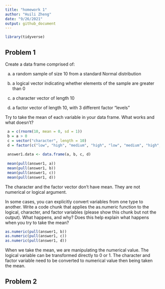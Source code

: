 ```yaml
---
title: "homework 1"
author: "Huili Zheng"
date: "9/26/2021"
output: github_document
---
```




```r
library(tidyverse)
```

## Problem 1

Create a data frame comprised of:

a) a random sample of size 10 from a standard Normal distribution

b) a logical vector indicating whether elements of the sample are greater than 0

c) a character vector of length 10

d) a factor vector of length 10, with 3 different factor “levels”

Try to take the mean of each variable in your data frame. What works and what doesn’t?

```r
 a = c(rnorm(10, mean = 0, sd = 1))
 b = a > 0
 c = vector("character", length = 10)
 d = factor(c("low", "high", "medium", "high", "low", "medium", "high",  "low", "medium", "high"))
 
 answer1.data <- data.frame(a, b, c, d)
 
 mean(pull(answer1, a))
 mean(pull(answer1, b))
 mean(pull(answer1, c))
 mean(pull(answer1, d))
```
The character and the factor vector don't have mean. They are not numerical or logical argument.

In some cases, you can explicitly convert variables from one type to another. Write a code chunk that applies the as.numeric function to the logical, character, and factor variables (please show this chunk but not the output). What happens, and why? Does this help explain what happens when you try to take the mean?

```r
as.numeric(pull(answer1, b))
as.numeric(pull(answer1, c))
as.numeric(pull(answer1, d))
```
When we take the mean, we are manipulating the numerical value. The logical variable can be transformed directly to 0 or 1. The character and factor variable need to be converted to numerical value then being taken the mean.

## Problem 2
